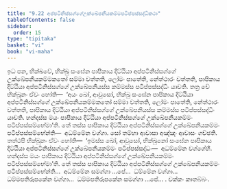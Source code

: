 ```yaml
---
title: "9.22 අප්පටිනිස්සග්ගේඋක්ඛේපනීයකම්මපටිප්පස්සද්ධිකථා"
tableOfContents: false
sidebar:
  order: 15
type: "tipitaka"
basket: "vi"
book: "vi-maha"
---
```



<DynamicBreadcrumb />

<Division number="428" book="vi-maha">

<Paragraph number="1873" book="vi-maha">
ඉධ පන, භික්ඛවේ, භික්ඛු සංඝේන පාපිකාය දිට්ඨියා අප්පටිනිස්සග්ගේ උක්ඛේපනීයකම්මකතෝ සම්මා වත්තති, ලෝමං පාතේති, නේත්ථාරං වත්තති, පාපිකාය දිට්ඨියා අප්පටිනිස්සග්ගේ උක්ඛේපනීයස්ස කම්මස්ස පටිප්පස්සද්ධිං යාචති. තත්‍ර චේ භික්ඛූනං ඒවං හෝති—  ‘අයං ඛෝ, ආවුසෝ, භික්ඛු සංඝේන පාපිකාය දිට්ඨියා අප්පටිනිස්සග්ගේ උක්ඛේපනීයකම්මකතෝ සම්මා වත්තති, ලෝමං පාතේති, නේත්ථාරං වත්තති, පාපිකාය දිට්ඨියා අප්පටිනිස්සග්ගේ උක්ඛේපනීයස්ස කම්මස්ස පටිප්පස්සද්ධිං යාචති. හන්දස්ස මයං පාපිකාය දිට්ඨියා අප්පටිනිස්සග්ගේ උක්ඛේපනීයකම්මං පටිප්පස්සම්භේමා’ති. තේ තස්ස පාපිකාය දිට්ඨියා අප්පටිනිස්සග්ගේ උක්ඛේපනීයකම්මං පටිප්පස්සම්භේන්ති—  අධම්මේන වග්ගා. සෝ තම්හා ආවාසා අඤ්ඤං ආවාසං ගච්ඡති. තත්ථපි භික්ඛූනං ඒවං හෝති—  ‘ඉමස්ස ඛෝ, ආවුසෝ, භික්ඛුනෝ සංඝේන පාපිකාය දිට්ඨියා අප්පටිනිස්සග්ගේ උක්ඛේපනීයකම්මං පටිප්පස්සද්ධං—  අධම්මේන වග්ගේහි. හන්දස්ස මයං පාපිකාය දිට්ඨියා අප්පටිනිස්සග්ගේ උක්ඛේපනීයකම්මං පටිප්පස්සම්භේමා’ති. තේ තස්ස පාපිකාය දිට්ඨියා අප්පටිනිස්සග්ගේ උක්ඛේපනීයකම්මං පටිප්පස්සම්භේන්ති…  අධම්මේන සමග්ගා …පේ…  ධම්මේන වග්ගා…  ධම්මපතිරූපකේන වග්ගා…  ධම්මපතිරූපකේන සමග්ගා …පේ… .

</Paragraph>
</Division>

<Paragraph number="1874" type="center" book="vi-maha">
චක්කං කාතබ්බං.
</Paragraph>